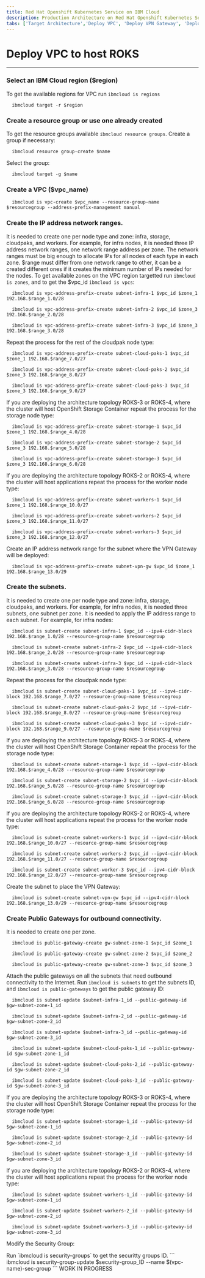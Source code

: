 ```yaml
---
title: Red Hat Openshift Kubernetes Service on IBM Cloud
description: Production Architecture on Red Hat Openshift Kubernetes Service
tabs: ['Target Architecture','Deploy VPC', 'Deploy VPN Gateway', 'Deploy ROKS', 'Deploy GitOps','Deploy Observability','Establish Security Perimeter']
---
```


# Deploy VPC to host ROKS 
---


### Select an IBM Cloud region ($region)

To get the available regions for VPC run `ibmcloud is regions`  
  ```
    ibmcloud target -r $region  
```  
      

### Create a resource group or use one already created

To get the resource groups available `ibmcloud resource groups`. Create a group if necessary:  
  ```
    ibmcloud resource group-create $name
``` 
Select the group:
  ```
    ibmcloud target -g $name
```

### Create a VPC ($vpc_name)

  ```
    ibmcloud is vpc-create $vpc_name --resource-group-name $resourcegroup --address-prefix-management manual
```

### Create the IP address network ranges.

It is needed to create one per node type and zone: infra, storage, cloudpaks, and workers. For example, for infra nodes, it is needed three IP address network ranges, one network range address per zone. The network ranges must be big enough to allocate IPs for all nodes of each type in each zone. $range must differ from one network range to other, it can be a created different ones if it creates the minimum number of IPs needed for the nodes. 
<InlineNotification>
To get available zones on the VPC region targetted run `ibmcloud is zones`, and to get the $vpc_id `ibmcloud is vpcs`:
</InlineNotification>

  ```
    ibmcloud is vpc-address-prefix-create subnet-infra-1 $vpc_id $zone_1 192.168.$range_1.0/28

    ibmcloud is vpc-address-prefix-create subnet-infra-2 $vpc_id $zone_3 192.168.$range_2.0/28

    ibmcloud is vpc-address-prefix-create subnet-infra-3 $vpc_id $zone_3 192.168.$range_3.0/28
```

Repeat the process for the rest of the cloudpak node type:

  ```
    ibmcloud is vpc-address-prefix-create subnet-cloud-paks-1 $vpc_id $zone_1 192.168.$range_7.0/27

    ibmcloud is vpc-address-prefix-create subnet-cloud-paks-2 $vpc_id $zone_3 192.168.$range_8.0/27

    ibmcloud is vpc-address-prefix-create subnet-cloud-paks-3 $vpc_id $zone_3 192.168.$range_9.0/27
```
If you are deploying the architecture topology ROKS-3 or ROKS-4, where the cluster will host OpenShift Storage Container repeat the process for the storage node type:

  ```
    ibmcloud is vpc-address-prefix-create subnet-storage-1 $vpc_id $zone_1 192.168.$range_4.0/28

    ibmcloud is vpc-address-prefix-create subnet-storage-2 $vpc_id $zone_3 192.168.$range_5.0/28

    ibmcloud is vpc-address-prefix-create subnet-storage-3 $vpc_id $zone_3 192.168.$range_6.0/28
```

If you are deploying the architecture topology ROKS-2 or ROKS-4, where the cluster will host applications repeat the process for the worker node type:

  ```
    ibmcloud is vpc-address-prefix-create subnet-workers-1 $vpc_id $zone_1 192.168.$range_10.0/27

    ibmcloud is vpc-address-prefix-create subnet-workers-2 $vpc_id $zone_3 192.168.$range_11.0/27

    ibmcloud is vpc-address-prefix-create subnet-workers-3 $vpc_id $zone_3 192.168.$range_12.0/27
```

Create an IP address network range for the subnet where the VPN Gateway will be deployed:

  ```
    ibmcloud is vpc-address-prefix-create subnet-vpn-gw $vpc_id $zone_1 192.168.$range_13.0/29
```

### Create the subnets.

It is needed to create one per node type and zone: infra, storage, cloudpaks, and workers. For example, for infra nodes, it is needed three subnets, one subnet per zone. It is needed to apply the IP address range to each subnet. For example, for infra nodes:

  ```
    ibmcloud is subnet-create subnet-infra-1 $vpc_id --ipv4-cidr-block 192.168.$range_1.0/28 --resource-group-name $resourcegroup

    ibmcloud is subnet-create subnet-infra-2 $vpc_id --ipv4-cidr-block 192.168.$range_2.0/28 --resource-group-name $resourcegroup

    ibmcloud is subnet-create subnet-infra-3 $vpc_id --ipv4-cidr-block 192.168.$range_3.0/28 --resource-group-name $resourcegroup
```
Repeat the process for the cloudpak node type:
  ```
    ibmcloud is subnet-create subnet-cloud-paks-1 $vpc_id --ipv4-cidr-block 192.168.$range_7.0/27 --resource-group-name $resourcegroup

    ibmcloud is subnet-create subnet-cloud-paks-2 $vpc_id --ipv4-cidr-block 192.168.$range_8.0/27 --resource-group-name $resourcegroup

    ibmcloud is subnet-create subnet-cloud-paks-3 $vpc_id --ipv4-cidr-block 192.168.$range_9.0/27 --resource-group-name $resourcegroup
```

If you are deploying the architecture topology ROKS-3 or ROKS-4, where the cluster will host OpenShift Storage Container repeat the process for the storage node type:
  ```
    ibmcloud is subnet-create subnet-storage-1 $vpc_id --ipv4-cidr-block 192.168.$range_4.0/28 --resource-group-name $resourcegroup

    ibmcloud is subnet-create subnet-storage-2 $vpc_id --ipv4-cidr-block 192.168.$range_5.0/28 --resource-group-name $resourcegroup

    ibmcloud is subnet-create subnet-storage-3 $vpc_id --ipv4-cidr-block 192.168.$range_6.0/28 --resource-group-name $resourcegroup
```

If you are deploying the architecture topology ROKS-2 or ROKS-4, where the cluster will host applications repeat the process for the worker node type:
  ```
    ibmcloud is subnet-create subnet-workers-1 $vpc_id --ipv4-cidr-block 192.168.$range_10.0/27 --resource-group-name $resourcegroup

    ibmcloud is subnet-create subnet-workers-2 $vpc_id --ipv4-cidr-block 192.168.$range_11.0/27 --resource-group-name $resourcegroup

    ibmcloud is subnet-create subnet-worker-3 $vpc_id --ipv4-cidr-block 192.168.$range_12.0/27 --resource-group-name $resourcegroup
```

Create the subnet to place the VPN Gateway:

  ```
    ibmcloud is subnet-create subnet-vpn-gw $vpc_id --ipv4-cidr-block 192.168.$range_13.0/29 --resource-group-name $resourcegroup
```

### Create Public Gateways for outbound connectivity.
It is needed to create one per zone.

  ```
    ibmcloud is public-gateway-create gw-subnet-zone-1 $vpc_id $zone_1

    ibmcloud is public-gateway-create gw-subnet-zone-2 $vpc_id $zone_2

    ibmcloud is public-gateway-create gw-subnet-zone-3 $vpc_id $zone_3
```
Attach the public gateways on all the subnets that need outbound connectivity to the Internet. 
<InlineNotification>
Run `ibmcloud is subnets` to get the subnets ID, and `ibmcloud is public-gateways` to get the public gateway ID:
</InlineNotification>

  ```
    ibmcloud is subnet-update $subnet-infra-1_id --public-gateway-id $gw-subnet-zone-1_id

    ibmcloud is subnet-update $subnet-infra-2_id --public-gateway-id $gw-subnet-zone-2_id

    ibmcloud is subnet-update $subnet-infra-3_id --public-gateway-id $gw-subnet-zone-3_id

    ibmcloud is subnet-update $subnet-cloud-paks-1_id --public-gateway-id $gw-subnet-zone-1_id

    ibmcloud is subnet-update $subnet-cloud-paks-2_id --public-gateway-id $gw-subnet-zone-2_id

    ibmcloud is subnet-update $subnet-cloud-paks-3_id --public-gateway-id $gw-subnet-zone-3_id
```

If you are deploying the architecture topology ROKS-3 or ROKS-4, where the cluster will host OpenShift Storage Container repeat the process for the storage node type:
  ```  
    ibmcloud is subnet-update $subnet-storage-1_id --public-gateway-id $gw-subnet-zone-1_id

    ibmcloud is subnet-update $subnet-storage-2_id --public-gateway-id $gw-subnet-zone-2_id

    ibmcloud is subnet-update $subnet-storage-3_id --public-gateway-id $gw-subnet-zone-3_id
```  

If you are deploying the architecture topology ROKS-2 or ROKS-4, where the cluster will host applications repeat the process for the worker node type:  
  ```  
    ibmcloud is subnet-update $subnet-workers-1_id --public-gateway-id $gw-subnet-zone-1_id

    ibmcloud is subnet-update $subnet-workers-2_id --public-gateway-id $gw-subnet-zone-2_id

    ibmcloud is subnet-update $subnet-workers-3_id --public-gateway-id $gw-subnet-zone-3_id
```

Modify the Security Group:

<InlineNotification>
Run `ibmcloud is security-groups` to get the securitty groups ID.
</InlineNotification>
  ```
  ibmcloud is security-group-update $security-group_ID --name $(vpc-name)-sec-group
```
<InlineNotification>
WORK IN PROGRESS
</InlineNotification>